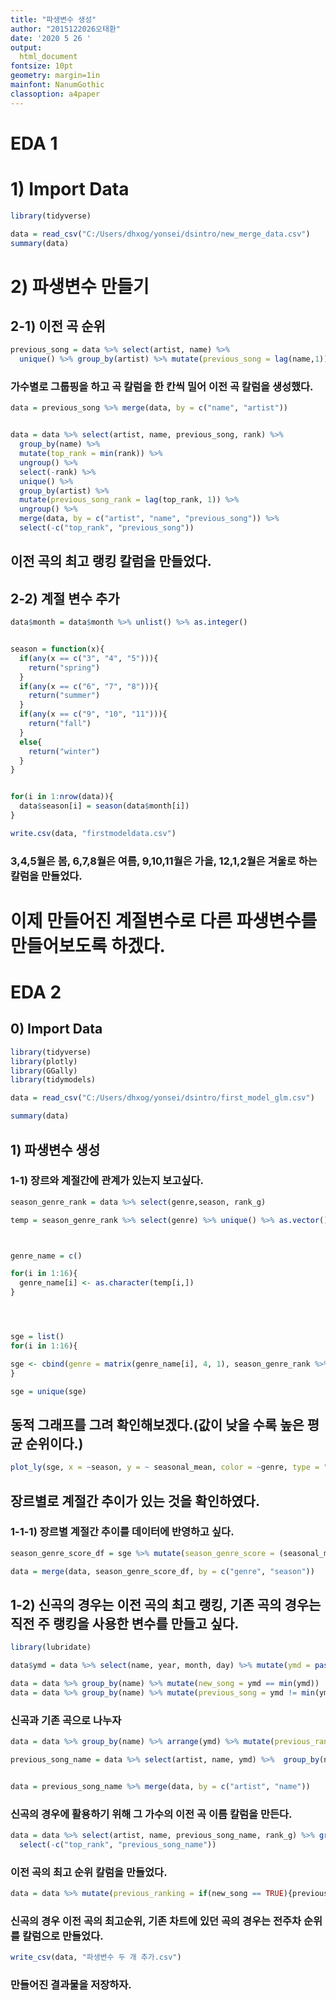 ```yaml
---
title: "파생변수 생성"
author: "2015122026오태환"
date: '2020 5 26 '
output: 
  html_document
fontsize: 10pt
geometry: margin=1in
mainfont: NanumGothic
classoption: a4paper
---
```


# EDA 1

# 1) Import Data
```r
library(tidyverse)

data = read_csv("C:/Users/dhxog/yonsei/dsintro/new_merge_data.csv")
summary(data)
```

# 2) 파생변수 만들기

## 2-1) 이전 곡 순위
```r
previous_song = data %>% select(artist, name) %>%
  unique() %>% group_by(artist) %>% mutate(previous_song = lag(name,1)) %>% ungroup()
```
### 가수별로 그룹핑을 하고 곡 칼럼을 한 칸씩 밀어 이전 곡 칼럼을 생성했다.

```r
data = previous_song %>% merge(data, by = c("name", "artist"))


data = data %>% select(artist, name, previous_song, rank) %>% 
  group_by(name) %>% 
  mutate(top_rank = min(rank)) %>% 
  ungroup() %>% 
  select(-rank) %>% 
  unique() %>% 
  group_by(artist) %>% 
  mutate(previous_song_rank = lag(top_rank, 1)) %>% 
  ungroup() %>% 
  merge(data, by = c("artist", "name", "previous_song")) %>% 
  select(-c("top_rank", "previous_song"))
```
## 이전 곡의 최고 랭킹 칼럼을 만들었다.

## 2-2) 계절 변수 추가

```r

data$month = data$month %>% unlist() %>% as.integer()


season = function(x){
  if(any(x == c("3", "4", "5"))){
    return("spring")
  }
  if(any(x == c("6", "7", "8"))){
    return("summer")
  }
  if(any(x == c("9", "10", "11"))){
    return("fall")
  }
  else{
    return("winter")
  }
}


for(i in 1:nrow(data)){
  data$season[i] = season(data$month[i])
}

write.csv(data, "firstmodeldata.csv")
```

### 3,4,5월은 봄, 6,7,8월은 여름, 9,10,11월은 가을, 12,1,2월은 겨울로 하는 칼럼을 만들었다.

# 이제 만들어진 계절변수로 다른 파생변수를 만들어보도록 하겠다.

# EDA 2

## 0) Import Data

```r
library(tidyverse)
library(plotly)
library(GGally)
library(tidymodels)

data = read_csv("C:/Users/dhxog/yonsei/dsintro/first_model_glm.csv")

summary(data)
```



## 1) 파생변수 생성

### 1-1) 장르와 계절간에 관계가 있는지 보고싶다.

```r
season_genre_rank = data %>% select(genre,season, rank_g)

temp = season_genre_rank %>% select(genre) %>% unique() %>% as.vector()



genre_name = c()

for(i in 1:16){
  genre_name[i] <- as.character(temp[i,])
}




sge = list()
for(i in 1:16){

sge <- cbind(genre = matrix(genre_name[i], 4, 1), season_genre_rank %>% filter(genre == genre_name[i]) %>% group_by(season)%>% summarise(seasonal_mean = mean(rank_g))) %>% merge(season_genre_rank %>% group_by(genre) %>% summarise(genre_mean = mean(rank_g)), by = "genre") %>% rbind(sge)
}

sge = unique(sge)
```

## 동적 그래프를 그려 확인해보겠다.(값이 낮을 수록 높은 평균 순위이다.)
```r
plot_ly(sge, x = ~season, y = ~ seasonal_mean, color = ~genre, type = "scatter", mode = "lines+markers")
```

## 장르별로 계절간  추이가 있는 것을 확인하였다. 

### 1-1-1) 장르별 계절간 추이를 데이터에 반영하고 싶다.
```r

season_genre_score_df = sge %>% mutate(season_genre_score = (seasonal_mean - genre_mean) / genre_mean) %>% select(genre, season, season_genre_score)

data = merge(data, season_genre_score_df, by = c("genre", "season"))
```

## 1-2) 신곡의 경우는 이전 곡의 최고 랭킹, 기존 곡의 경우는 직전 주 랭킹을 사용한 변수를 만들고 싶다.

```r
library(lubridate)

data$ymd = data %>% select(name, year, month, day) %>% mutate(ymd = paste0(20,year,"-", month, "-", day)) %>% select(ymd) %>%unlist() %>% as.Date()

data = data %>% group_by(name) %>% mutate(new_song = ymd == min(ymd))
data = data %>% group_by(name) %>% mutate(previous_song = ymd != min(ymd))
```

### 신곡과 기존 곡으로 나누자
```r
data = data %>% group_by(name) %>% arrange(ymd) %>% mutate(previous_rank = lag(rank_g,1)) 

previous_song_name = data %>% select(artist, name, ymd) %>%  group_by(name)%>%arrange(ymd) %>% ungroup() %>% select(artist, name)  %>% unique() %>% group_by(artist) %>% mutate(previous_song_name = lag(name, 1))


data = previous_song_name %>% merge(data, by = c("artist", "name"))
```
### 신곡의 경우에 활용하기 위해 그 가수의 이전 곡 이름 칼럼을 만든다.

```r
data = data %>% select(artist, name, previous_song_name, rank_g) %>% group_by(name) %>% mutate(top_rank = min(rank_g)) %>% ungroup() %>% select(-rank_g) %>% unique() %>% group_by(artist) %>% mutate(previous_song_rank = lag(top_rank, 1)) %>% ungroup() %>% merge(data, by = c("artist", "name", "previous_song_name")) %>% 
  select(-c("top_rank", "previous_song_name"))
```

### 이전 곡의 최고 순위 칼럼을 만들었다.

```r
data = data %>% mutate(previous_ranking = if(new_song == TRUE){previous_ranking = previous_song_rank.x} else {previous_ranking = previous_rank}) %>% select(-c("previous_song_rank.x", "previous_song_rank.y", "previous_song", "new_song", "previous_rank"))
```
### 신곡의 경우 이전 곡의 최고순위, 기존 차트에 있던 곡의 경우는 전주차 순위를 칼럼으로 만들었다.

```r
write_csv(data, "파생변수 두 개 추가.csv")
```

### 만들어진 결과물을 저장하자.
